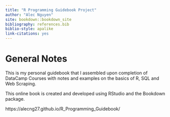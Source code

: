 ```yaml
--- 
title: "R Programming Guidebook Project"
author: "Alec Nguyen"
site: bookdown::bookdown_site
bibliography: references.bib
biblio-style: apalike
link-citations: yes
---
```



# General Notes {-}


This is my personal guidebook that I assembled upon completion of DataCamp Courses with notes and examples on the basics of R, SQL and Web Scraping.

This online book is created and developed using RStudio and the Bookdown package.

https://alecng27.github.io/R_Programming_Guidebook/

